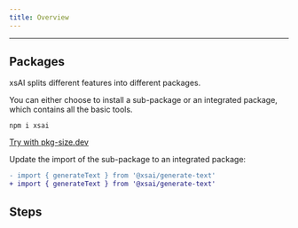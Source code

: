 ```yaml
---
title: Overview
---
```


---

## Packages

xsAI splits different features into different packages.

You can either choose to install a sub-package or an integrated package,
which contains all the basic tools.

```package-install
npm i xsai
```

[Try with pkg-size.dev](https://pkg-size.dev/xsai)

Update the import of the sub-package to an integrated package:

```diff
- import { generateText } from '@xsai/generate-text'
+ import { generateText } from '@xsai/generate-text'
```

## Steps

<Cards>
  <Card
    title="Generating Text"
    description="Call to LLM starts with a bundle size of about 1KB."
    href="generate-text"
    external={false}
  />
</Cards>
